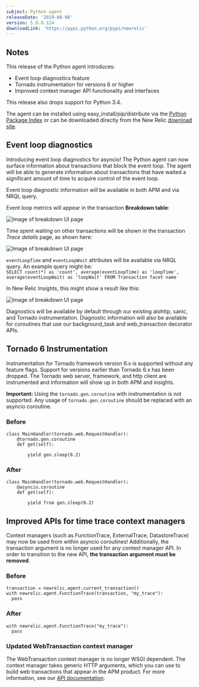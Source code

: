 ```yaml
---
subject: Python agent
releaseDate: '2019-08-06'
version: 5.0.0.124
downloadLink: 'https://pypi.python.org/pypi/newrelic'
---
```


## Notes

This release of the Python agent introduces:

* Event loop diagnostics feature
* Tornado instrumentation for versions 6 or higher
* Improved context manager API functionality and interfaces

This release also drops support for Python 3.4.

The agent can be installed using easy_install/pip/distribute via the [Python Package Index](https://pypi.python.org/pypi/newrelic) or can be downloaded directly from the New Relic [download site](http://download.newrelic.com/python_agent/release).

## Event loop diagnostics

Introducing event loop diagnostics for asyncio! The Python agent can now surface information about transactions that block the event loop. The agent will be able to generate information about transactions that have waited a significant amount of time to acquire control of the event loop.

Event loop diagnostic information will be available in both APM and via NRQL query.

Event loop metrics will appear in the transaction **Breakdown table**:

![Image of breakdown UI page](./images/python-event-loop-breakdown-table.png)

Time spent waiting on other transactions will be shown in the transaction _Trace details_ page, as shown here:

![Image of breakdown UI page](./images/python-event-loop-trace-details.png)

`eventLoopTime` and `eventLoopWait` attributes will be available via NRQL query. An example query might be:  
`SELECT count(*) as 'count', average(eventLoopTime) as 'loopTime', average(eventLoopWait) as 'loopWait' FROM Transaction facet name`

In New Relic Insights, this might show a result like this:

![Image of breakdown UI page](./images/python-event-loop-insights-table.png)

Diagnostics will be available by default through our existing aiohttp, sanic, and Tornado instrumentation. Diagnostic information will also be available for coroutines that use our background_task and web_transaction decorator APIs.

## Tornado 6 Instrumentation

Instrumentation for Tornado framework version 6.x is supported without any feature flags. Support for versions earlier than Tornado 6.x has been dropped. The Tornado web server, framework, and http client are instrumented and information will show up in both APM and insights.

**Important:** Using the `tornado.gen.coroutine` with instrumentation is not supported. Any usage of `tornado.gen.coroutine` should be replaced with an asyncio coroutine.

### Before

```
class MainHandler(tornado.web.RequestHandler):
    @tornado.gen.coroutine
    def get(self):

        yield gen.sleep(0.2)
```

### After

```
class MainHandler(tornado.web.RequestHandler):
    @asyncio.coroutine
    def get(self):

        yield from gen.sleep(0.2)
```

## Improved APIs for time trace context managers

Context managers (such as FunctionTrace, ExternalTrace, DatastoreTrace) may now be used from within asyncio coroutines! Additionally, the transaction argument is no longer used for any context manager API. In order to transition to the new API, **the transaction argument must be removed**.

### Before

```
transaction = newrelic.agent.current_transaction()
with newrelic.agent.FunctionTrace(transaction, "my_trace"):
  pass
```

### After

```
with newrelic.agent.FunctionTrace("my_trace"):
  pass
```

### Updated WebTransaction context manager

The WebTransaction context manager is no longer WSGI dependent. The context manager takes generic HTTP arguments, which you can use to build web transactions that appear in the APM product. For more information, see our [API documentation](https://docs.newrelic.com/docs/agents/python-agent/api-guides/guide-using-python-agent-api).
